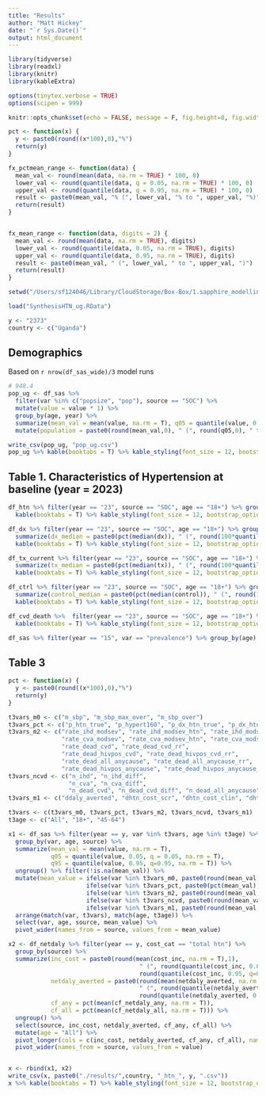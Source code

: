 ```yaml
---
title: "Results"
author: "Matt Hickey"
date: "`r Sys.Date()`"
output: html_document
---
```


```r

library(tidyverse)
library(readxl)
library(knitr)
library(kableExtra)

options(tinytex.verbose = TRUE)
options(scipen = 999)

knitr::opts_chunk$set(echo = FALSE, message = F, fig.height=8, fig.width=12)

pct <- function(x) {
  y <- paste0(round((x*100),0),"%")
  return(y)
}

fx_pctmean_range <- function(data) {
  mean_val <- round(mean(data, na.rm = TRUE) * 100, 0)
  lower_val <- round(quantile(data, q = 0.05, na.rm = TRUE) * 100, 0)
  upper_val <- round(quantile(data, q = 0.95, na.rm = TRUE) * 100, 0)
  result <- paste0(mean_val, "% (", lower_val, "% to ", upper_val, "%)")
  return(result)
}


fx_mean_range <- function(data, digits = 2) {
  mean_val <- round(mean(data, na.rm = TRUE), digits)
  lower_val <- round(quantile(data, 0.05, na.rm = TRUE), digits)
  upper_val <- round(quantile(data, 0.95, na.rm = TRUE), digits)
  result <- paste0(mean_val, " (", lower_val, " to ", upper_val, ")")
  return(result)
}

setwd("/Users/sf124046/Library/CloudStorage/Box-Box/1.sapphire_modelling/calibration")

load("SynthesisHTN_ug.RData")

y <- "2373"
country <- c("Uganda")

```

## Demographics

Based on `r nrow(df_sas_wide)/3` model runs

```r
# 948.4
pop_ug <- df_sas %>% 
  filter(var %in% c("popsize", "pop"), source == "SOC") %>% 
  mutate(value = value * 1) %>% 
  group_by(age, year) %>% 
  summarize(mean_val = mean(value, na.rm = T), q05 = quantile(value, 0.05, q = 0.05, na.rm = T), q95 = quantile(value, 0.95, q=0.95, na.rm = T)) %>% 
  mutate(population = paste0(round(mean_val,0), " (", round(q05,0), " to ", round(q95,0), ")"))

write_csv(pop_ug, "pop_ug.csv")
pop_ug %>% kable(booktabs = T) %>% kable_styling(font_size = 12, bootstrap_options = c("striped", "hover", "condensed"), position = "center", full_width = FALSE)

```


## Table 1. Characteristics of Hypertension at baseline (year = 2023)

```r

df_htn %>% filter(year == "23", source == "SOC", age == "18+") %>% group_by(age) %>% summarize(htn_median = paste0(pct(median(htn)), " (", round(100*quantile(htn, 0.05, q = 0.05),0), " to ", pct(quantile(htn, 0.95, q=0.95)), ")")) %>% 
  kable(booktabs = T) %>% kable_styling(font_size = 12, bootstrap_options = c("striped", "hover", "condensed"), position = "center", full_width = FALSE) 

df_dx %>% filter(year == "23", source == "SOC", age == "18+") %>% group_by(age) %>% 
  summarize(dx_median = paste0(pct(median(dx)), " (", round(100*quantile(dx, 0.05, q = 0.05),0), " to ", pct(quantile(dx, 0.95, q=0.95)), ")")) %>% 
  kable(booktabs = T) %>% kable_styling(font_size = 12, bootstrap_options = c("striped", "hover", "condensed"), position = "center", full_width = FALSE)

df_tx_current %>% filter(year == "23", source == "SOC", age == "18+") %>% group_by(age) %>% 
  summarize(tx_median = paste0(pct(median(tx)), " (", round(100*quantile(tx, 0.05, q = 0.05),0), " to ", pct(quantile(tx, 0.95, q=0.95)), ")")) %>% 
  kable(booktabs = T) %>% kable_styling(font_size = 12, bootstrap_options = c("striped", "hover", "condensed"), position = "center", full_width = FALSE)

df_ctrl %>% filter(year == "23", source == "SOC", age == "18+") %>% group_by(age) %>% 
  summarize(control_median = paste0(pct(median(control)), " (", round(100*quantile(control, 0.05, q = 0.05),0), " to ", pct(quantile(control, 0.95, q=0.95)), ")")) %>% 
  kable(booktabs = T) %>% kable_styling(font_size = 12, bootstrap_options = c("striped", "hover", "condensed"), position = "center", full_width = FALSE)

df_cvd_death %>%  filter(year == "23", source == "SOC", age == "18+") %>% group_by(age) %>% summarize(cvd_mortality = paste0(round(mean(cvd_death_rate),2), " (", round(quantile(cvd_death_rate, 0.05, q = 0.05),2), " to ", round(quantile(cvd_death_rate, 0.95, q=0.95),2), ")")) %>% 
  kable(booktabs = T) %>% kable_styling(font_size = 12, bootstrap_options = c("striped", "hover", "condensed"), position = "center", full_width = FALSE)

df_sas %>% filter(year == "15", var == "prevalence") %>% group_by(age) %>% summarize(hiv_mean = paste0(pct(median(value)), " (", round(100*quantile(value, 0.05, q = 0.05),0), " to ", pct(quantile(value, 0.95, q=0.95)), ")")) %>% kable(booktabs = T) %>% kable_styling(font_size = 12, bootstrap_options = c("striped", "hover", "condensed"), position = "center", full_width = FALSE)

```

## Table 3

``` r

pct <- function(x) {
  y <- paste0(round((x*100),0),"%")
  return(y)
}

t3vars_m0 <- c("m_sbp", "m_sbp_max_over", "m_sbp_over")
t3vars_pct <- c("p_htn_true", "p_hypert160", "p_dx_htn_true", "p_dx_htn_over", "p_on_tx_htn", "p_ever_tx_htn", "p_on_tx_htn_over", "p_hypert_control")
t3vars_m2 <- c("rate_ihd_modsev", "rate_ihd_modsev_htn", "rate_ihd_modsev_rr", "rate_ihd_modsev_htn_rr",
               "rate_cva_modsev", "rate_cva_modsev_htn", "rate_cva_modsev_rr", "rate_cva_modsev_htn_rr", 
               "rate_dead_cvd", "rate_dead_cvd_rr", 
               "rate_dead_hivpos_cvd", "rate_dead_hivpos_cvd_rr",
               "rate_dead_all_anycause", "rate_dead_all_anycause_rr", 
               "rate_dead_hivpos_anycause", "rate_dead_hivpos_anycause_rr")
t3vars_ncvd <- c("n_ihd", "n_ihd_diff", 
                 "n_cva", "n_cva_diff",
                 "n_dead_cvd", "n_dead_cvd_diff", "n_dead_all_anycause")
t3vars_m1 <- c("ddaly_averted", "dhtn_cost_scr", "dhtn_cost_clin", "dhtn_cost_drug", "dhtn_cost_cvd", "dhtn_cost_total")

t3vars <- c(t3vars_m0, t3vars_pct, t3vars_m2, t3vars_ncvd, t3vars_m1)
t3age <- c("All", "18+", "45-64")

x1 <- df_sas %>% filter(year == y, var %in% t3vars, age %in% t3age) %>% 
  group_by(var, age, source) %>%
  summarize(mean_val = mean(value, na.rm = T),
            q05 = quantile(value, 0.05, q = 0.05, na.rm = T), 
            q95 = quantile(value, 0.95, q=0.95, na.rm = T)) %>%  
  ungroup() %>% filter(!is.na(mean_val)) %>% 
  mutate(mean_value = ifelse(var %in% t3vars_m0, paste0(round(mean_val,0), " (", round(q05,0), " to ", round(q95,0), ")"),
                      ifelse(var %in% t3vars_pct, paste0(pct(mean_val), " (", pct(q05), " to ", pct(q95), ")"), 
                      ifelse(var %in% t3vars_m2, paste0(round(mean_val,2), " (", round(q05,2), " to ", round(q95,2), ")"),
                      ifelse(var %in% t3vars_ncvd, paste0(round(mean_val,0), " (", round(q05,0), " to ", round(q95,0), ")"),    
                      ifelse(var %in% t3vars_m1, paste0(round(mean_val,1), " (", round(q05,1), " to ", round(q95,1), ")"), NA)))))) %>% 
  arrange(match(var, t3vars), match(age, t3age)) %>% 
  select(var, age, source, mean_value) %>% 
  pivot_wider(names_from = source, values_from = mean_value)

x2 <- df_netdaly %>% filter(year == y, cost_cat == "total htn") %>% 
  group_by(source) %>%
  summarize(inc_cost = paste0(round(mean(cost_inc, na.rm = T),1), 
                                     " (", round(quantile(cost_inc, 0.05, q = 0.05, na.rm = T),1), " to ", 
                                     round(quantile(cost_inc, 0.95, q=0.95, na.rm = T),1), ")"),
            netdaly_averted = paste0(round(mean(netdaly_averted, na.rm = T),1), 
                                     " (", round(quantile(netdaly_averted, 0.05, q = 0.05, na.rm = T),1), " to ", 
                                     round(quantile(netdaly_averted, 0.95, q=0.95, na.rm = T),1), ")"),
            cf_any = pct(mean(cf_netdaly_any, na.rm = T)),
            cf_all = pct(mean(cf_netdaly_all, na.rm = T))) %>%  
  ungroup() %>% 
  select(source, inc_cost, netdaly_averted, cf_any, cf_all) %>% 
  mutate(age = "All") %>% 
  pivot_longer(cols = c(inc_cost, netdaly_averted, cf_any, cf_all), names_to = "var") %>% 
  pivot_wider(names_from = source, values_from = value)


x <- rbind(x1, x2)
write_csv(x, paste0("./results/",country, "_htn_", y, ".csv"))
x %>% kable(booktabs = T) %>% kable_styling(font_size = 12, bootstrap_options = c("striped", "hover", "condensed"), position = "center", full_width = FALSE)

```

